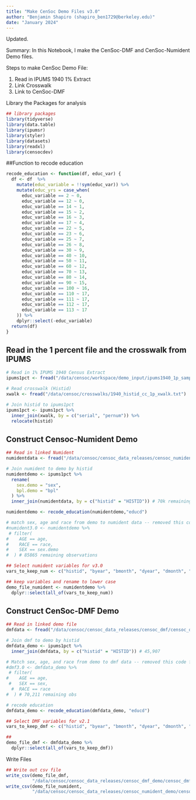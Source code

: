 ```yaml
---
title: "Make CenSoc Demo Files v3.0"
author: "Benjamin Shapiro (shapiro_ben1729@berkeley.edu)"
date: "January 2024"
---
```


Updated.

Summary: In this Notebook, I make the CenSoc-DMF and CenSoc-Numident Demo files. 

Steps to make CenSoc Demo File:

(1) Read in IPUMS 1940 1% Extract
(2) Link Crosswalk 
(2) Link to CenSoc-DMF 

Library the Packages for analysis 
```r
## library packages
library(tidyverse)
library(data.table)
library(ipumsr)
library(styler)
library(datasets)
library(readxl)
library(censocdev)
```

##Function to recode education
```r
recode_education <- function(df, educ_var) {
  df <- df  %>%
    mutate(educ_variable = !!sym(educ_var)) %>%
    mutate(educ_yrs = case_when(
      educ_variable == 2 ~ 0,
      educ_variable == 12 ~ 0,
      educ_variable == 14 ~ 1,
      educ_variable == 15 ~ 2,
      educ_variable == 16 ~ 3,
      educ_variable == 17 ~ 4,
      educ_variable == 22 ~ 5,
      educ_variable == 23 ~ 6,
      educ_variable == 25 ~ 7,
      educ_variable == 26 ~ 8,
      educ_variable == 30 ~ 9,
      educ_variable == 40 ~ 10,
      educ_variable == 50 ~ 11,
      educ_variable == 60 ~ 12,
      educ_variable == 70 ~ 13,
      educ_variable == 80 ~ 14,
      educ_variable == 90 ~ 15,
      educ_variable == 100 ~ 16,
      educ_variable == 110 ~ 17,
      educ_variable == 111 ~ 17,
      educ_variable == 112 ~ 17,
      educ_variable == 113 ~ 17
    )) %>%
    dplyr::select(-educ_variable)
  return(df)
}

```

## Read in the 1 percent file and the crosswalk from IPUMS
```r
# Read in 1% IPUMS 1940 Census Extract
ipums1pct <- fread("/data/censoc/workspace/demo_input/ipums1940_1p_sample_2024.csv.gz") %>% rename_all(tolower)

# Read crosswalk (Histid)
xwalk <- fread("/data/censoc/crosswalks/1940_histid_cc_1p_xwalk.txt")

# Join histid to ipums1pct
ipums1pct <- ipums1pct %>%
  inner_join(xwalk, by = c("serial", "pernum")) %>%
  relocate(histid)
```


## Construct Censoc-Numident Demo
```r
## Read in linked Numident 
numidentdata <- fread("/data/censoc/censoc_data_releases/censoc_numident/censoc_numident_v3/censoc_numident_v3.csv")

# Join numident to demo by histid
numidentdemo <- ipums1pct %>%
  rename(
    sex.demo = "sex",
    bpl.demo = "bpl"
  ) %>%
  inner_join(numidentdata, by = c("histid" = "HISTID")) # 70k remaining observations

numidentdemo <- recode_education(numidentdemo,"educd")

# match sex, age and race from demo to numident data -- removed this code for V3 as there is no utility
#numident3.0 <- numidentdemo %>%
 # filter(
#    AGE == age, 
#    RACE == race,
#    SEX == sex.demo
#  ) # 85865 remaining observations

## Select numident variables for v3.0
vars_to_keep_num <- c("histid", "byear", "bmonth", "dyear", "dmonth", "death_age", "sex", "race_first", "race_first_cyear", "race_first_cmonth", "race_last", "race_last_cyear", "race_last_cmonth", "bpl", "bpl_string", "zip_residence", "socstate", "socstate_string", "age_first_application", "weight", "pernum", "perwt", "age", "mbpl", "fbpl", "educd", "educ_yrs", "empstatd", "hispan", "incnonwg", "marst", "nativity", "occ", "occscore", "race", "rent", "serial", "statefip", "urban")

## keep variables and rename to lower case 
demo_file_numident <- numidentdemo %>%
  dplyr::select(all_of(vars_to_keep_num))
```

## Construct CenSoc-DMF Demo
```r
## Read in linked demo file 
dmfdata <- fread("/data/censoc/censoc_data_releases/censoc_dmf/censoc_dmf_v3/censoc_dmf_v3.csv")

# Join dmf to demo by histid
dmfdata_demo <- ipums1pct %>%
  inner_join(dmfdata, by = c("histid" = "HISTID")) # 45,907

# Match sex, age, and race from demo to dmf data -- removed this code for V3 as there is no utility
#dmf3.0 <- dmfdata_demo %>%
 # filter(
#    AGE == age,
 #   SEX == sex,
  #  RACE == race
#  ) # 70,211 remaining obs

# recode education
dmfdata_demo <- recode_education(dmfdata_demo, "educd")

## Select DMF variables for v2.1
vars_to_keep_dmf <- c("histid", "byear", "bmonth", "dyear", "dmonth", "death_age", "weight", "pernum", "perwt", "age", "sex", "bpld", "mbpl", "fbpl", "educd", "educ_yrs", "empstatd", "hispan", "incnonwg", "marst", "nativity", "occ", "occscore", "ownershp", "race", "serial", "statefip", "urban")

##
demo_file_dmf <- dmfdata_demo %>%
  dplyr::select(all_of(vars_to_keep_dmf))
```

Write Files
```r
## Write out csv file 
write_csv(demo_file_dmf,
          "/data/censoc/censoc_data_releases/censoc_dmf_demo/censoc_dmf_demo_v3/censoc_dmf_demo_v3.csv")
write_csv(demo_file_numident,
          "/data/censoc/censoc_data_releases/censoc_numident_demo/censoc_numident_demo_v3/censoc_numident_demo_v3.csv")
```


